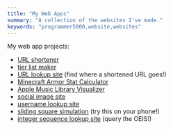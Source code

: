 ```yaml
---
title: "My Web Apps"
summary: "A collection of the websites I've made."
keywords: "programmer5000,website,websites"
---
```


My web app projects:
- [URL shortener](/web-apps/blar)
- [tier list maker](/web-apps/tierlist)
- [URL lookup site](/web-apps/wdig) (find where a shortened URL goes!)
- [Minecraft Armor Stat Calculator](/web-apps/armorcalc)
- [Apple Music Library Visualizer](/web-apps/cylinder-music)
- [social image site](/web-apps/votecats)
- [username lookup site](/web-apps/doppelganger)
- [sliding square simulation](/web-apps/sand) (try this on your phone!)
- [integer sequence lookup site](/web-apps/oeis-lookup) (query the OEIS!)
